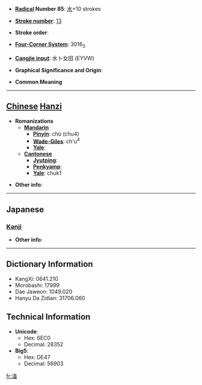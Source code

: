 * '''[[Wiktionary:Chinese radical index| Radical]] Number 85''': [[Wiktionary:Chinese radical index 水|水]]+10 strokes

* '''[[Wiktionary:Chinese total strokes index|Stroke number]]''': [[Wiktionary:Chinese total strokes index 13|13]]

* '''Stroke order''': 

* '''[[Wiktionary:Chinese four corner index|Four-Corner System]]''': 3016<sub>3</sub>

* '''[[Wiktionary:Chinese Cangjie index|Cangjie input]]''': 水卜女田 (EYVW)

* '''Graphical Significance and Origin''': 

* '''Common Meaning'''

----

== [[Chinese]] [[Hanzi]] ==

* '''Romanizations'''
** '''[[Mandarin]]'''
*** '''[[Pinyin]]''': chù (chu4)
*** '''[[Wade-Giles]]''': ch'u<sup>4</sup>
*** '''[[Yale]]''': 
** '''[[Cantonese]]'''
*** '''[[Jyutping]]''':
*** '''[[Penkyamp]]''': 
*** '''[[Yale]]''': chuk1

* '''Other info''': 

----

==Japanese==
===[[Kanji]]===
{{kanji|on readings=[[ちく]] (chiku)|kun readings=[[あつまる]] (atsumaru)}}

* '''Other info''':  

----

== Dictionary Information ==

* KangXi: 0641.210
* Morobashi: 17999
* Dae Jaweon: 1049.020
* Hanyu Da Zidian: 31706.060

== Technical Information ==

* '''Unicode''':
** Hex: 6EC0
** Decimal: 28352
* '''Big5''':
** Hex: DE47
** Decimal: 56903

[[fr:滀]]